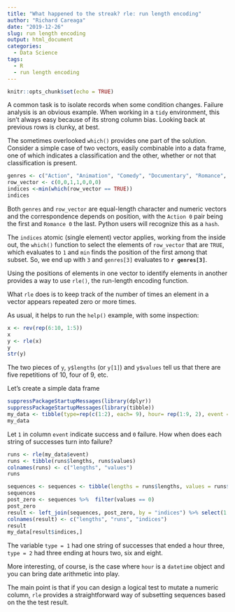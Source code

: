 ```yaml
---
title: "What happened to the streak? rle: run length encoding"
author: "Richard Careaga"
date: "2019-12-26"
slug: run length encoding
output: html_document
categories:
  - Data Science
tags:
  - R
  - run length encoding
---
```


```r
knitr::opts_chunk$set(echo = TRUE)
```

A common task is to isolate records when some condition changes. Failure analysis is an obvious example. When working in a `tidy` environment, this isn't always easy because of its strong column bias. Looking back at previous rows is clunky, at best.

The sometimes overlooked `which()` provides one part of the solution. Consider a simple case of two vectors, easily combinable into a data frame, one of which indicates a classification and the other, whether or not that classification is present.

```r
genres <- c("Action", "Animation", "Comedy", "Documentary", "Romance", "Short")
row_vector <- c(0,0,1,1,0,0,0)
indices <-min(which(row_vector == TRUE))
indices
```

Both `genres` and `row_vector` are equal-length character and numeric vectors and the correspondence depends on position, with the `Action 0` pair being the first and `Romance 0` the last. Python users will recognize this as a `hash`.

The `indices` atomic (single element) vector applies, working from the inside out, the `which()` function to select the elements of `row_vector` that are `TRUE`, which evaluates to `1` and `min` finds the position of the first among that subset. So, we end up with `3` and `genres[3]` evaluates to **`r genres[3]`**.

Using the positions of elements in one vector to identify elements in another provides a way to use `rle()`, the run-length encoding function.

What `rle` does is to keep track of the number of times an element in a vector appears repeated zero or more times.

As usual, it helps to run the `help()` example, with some inspection:

```r
x <- rev(rep(6:10, 1:5))
x
y <- rle(x)
y
str(y)
```

The two pieces of `y`, `y$lengths` (or `y[1]`) and `y$values` tell us that there are five repetitions of 10, four of 9, etc.

Let's create a simple data frame

```r
suppressPackageStartupMessages(library(dplyr))
suppressPackageStartupMessages(library(tibble)) 
my_data <- tibble(type=rep(c(1:2), each= 9), hour= rep(1:9, 2), event = c(1,1,1,0,0,0,0,1,1,1,1,0,0,0,1,0,1,0))
my_data
```

Let `1` in column `event` indicate success and `0` failure. How when does each string of successes turn into failure?

```r
runs <- rle(my_data$event)
runs <- tibble(runs$lengths, runs$values)
colnames(runs) <- c("lengths", "values")
runs
```

```r
sequences <- sequences <- tibble(lengths = runs$lengths, values = runs$values) %>% mutate(indices = cumsum(runs$lengths))
sequences
post_zero <- sequences %>%  filter(values == 0)
post_zero
result <- left_join(sequences, post_zero, by = "indices") %>% select(1:3) %>% filter(values.x == 1)
colnames(result) <- c("lengths", "runs", "indices")
result
my_data[result$indices,]
```


The variable `type = 1` had one string of successes that ended a hour three, `type = 2` had three ending at hours two, six and eight.

More interesting, of course, is the case where `hour` is a `datetime` object and you can bring date arithmetic into play. 

The main point is that if you can design a logical test to mutate a numeric column, `rle` provides a straightforward way of subsetting sequences based on the the test result.
